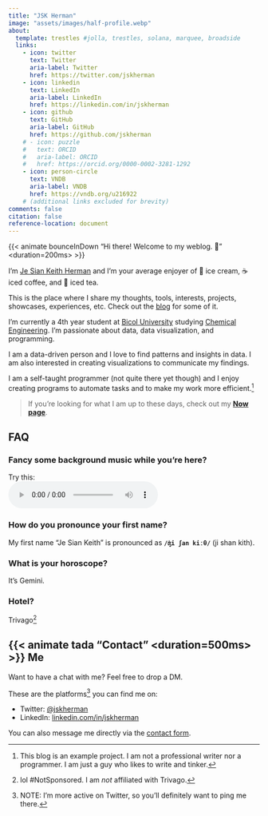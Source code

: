 ```yaml
---
title: "JSK Herman"
image: "assets/images/half-profile.webp"
about:
  template: trestles #jolla, trestles, solana, marquee, broadside
  links:
    - icon: twitter
      text: Twitter
      aria-label: Twitter
      href: https://twitter.com/jskherman
    - icon: linkedin
      text: LinkedIn
      aria-label: LinkedIn
      href: https://linkedin.com/in/jskherman
    - icon: github
      text: GitHub
      aria-label: GitHub
      href: https://github.com/jskherman
    # - icon: puzzle
    #   text: ORCID
    #   aria-label: ORCID
    #   href: https://orcid.org/0000-0002-3281-1292
    - icon: person-circle
      text: VNDB
      aria-label: VNDB
      href: https://vndb.org/u216922
    # (additional links excluded for brevity)
comments: false
citation: false
reference-location: document
---
```


{{< animate bounceInDown "Hi there! Welcome to my weblog. 👋" <duration=200ms> >}} <br>

I'm [Je Sian Keith Herman](#firstname) and I'm your average enjoyer of 🍨 ice cream, ☕ iced coffee, and 🍹 iced tea.

This is the place where I share my thoughts, tools, interests, projects, showcases, experiences, etc. Check out the [blog](/blog.qmd) for some of it.

I'm currently a 4th year student at [Bicol University][BU] studying [Chemical Engineering][ChE]. I'm passionate about data, data visualization, and programming.

I am a data-driven person and I love to find patterns and insights in data. I am also interested in creating visualizations to communicate my findings.

I am a self-taught programmer (not quite there yet though) and I enjoy creating programs to automate tasks and to make my work more efficient.[^1]

> If you're looking for what I am up to these days, check out my **[Now page](/p/now.qmd)**.

## FAQ

::: {.callout-tip collapse="true"}

### Fancy some background music while you're here?

Try this: <br/>
<audio controls><source src="https://res.cloudinary.com/jskherman/video/upload/v1641875513/Website/isekai_shokudou-main_ost.mp3" type="audio/mpeg" name="Restaurant to Another World (Isekai Shokudou) Main Theme">Your browser does not support the audio html element.</audio>
:::

::: {.callout-tip collapse="true"}

### How do you pronounce your first name?

My first name "Je Sian Keith" is pronounced as **`/ʤi ʃan kiːθ/`** (ji shan kith).
:::

::: {.callout-tip collapse="true"}

### What is your horoscope?
It’s Gemini.
:::

::: {.callout-tip collapse="true"}

### Hotel?
Trivago[^2]
:::

## {{< animate tada "Contact" <duration=500ms> >}} Me

Want to have a chat with me? Feel free to drop a DM. <!-- I am also open to collaborations and opportunities. -->

 
These are the platforms[^3] you can find me on:

- Twitter: [\@jskherman][twitter]
- LinkedIn: [linkedin.com/in/jskherman][linkedin]

You can also message me directly via the [contact form](contact.qmd).

<!-- Footnotes -->

[^1]: This blog is an example project.
  I am not a professional writer nor a programmer. I am just a guy who likes to write and tinker.
[^2]: lol #NotSponsored. I am *not* affiliated with Trivago.
[^3]: NOTE: I'm more active on Twitter, so you'll definitely want to ping me there.

<!-- Reference Links -->

[twitter]: https://twitter.com/jskherman
[linkedin]: https://www.linkedin.com/in/jskherman
[github]: https://github.com/jskherman
[TWGOK]: https://myanimelist.net/anime/8525/Kami_nomi_zo_Shiru_Sekai
[BU]: https://bicol-u.edu.ph/
[ChE]: https://www.icheme.org/education/whynotchemeng/
